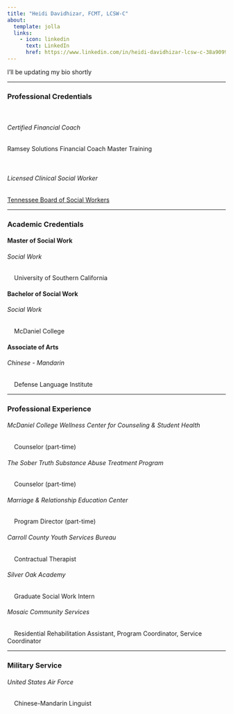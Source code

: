 ```yaml
---
title: "Heidi Davidhizar, FCMT, LCSW-C"
about:
  template: jolla
  links:
    - icon: linkedin
      text: LinkedIn
      href: https://www.linkedin.com/in/heidi-davidhizar-lcsw-c-38a90990/
---
```


I'll be updating my bio shortly

------------------------------------------------------------------------

### Professional Credentials

<br>

###### Certified Financial Coach

Ramsey Solutions Financial Coach Master Training

<br>

###### Licensed Clinical Social Worker

[Tennessee Board of Social Workers](https://apps.health.tn.gov/IVRletter/ivr_response.aspx?prof=C4y3ai040wq8TnIVOQNSRw%3d%3d&licnum=hc%2fNW4LfCHR%2f7wBC81d7qQ%3d%3d&Filenum=hc%2fNW4LfCHR%2f7wBC81d7qQ%3d%3d)

------------------------------------------------------------------------

### Academic Credentials

#### Master of Social Work

###### Social Work

|     University of Southern California

#### Bachelor of Social Work

###### Social Work

|     McDaniel College

#### Associate of Arts

###### Chinese - Mandarin

|     Defense Language Institute

------------------------------------------------------------------------

### Professional Experience

###### McDaniel College Wellness Center for Counseling & Student Health

|     Counselor (part-time)

###### The Sober Truth Substance Abuse Treatment Program

|     Counselor (part-time)

###### Marriage & Relationship Education Center

|     Program Director (part-time)

###### Carroll County Youth Services Bureau

|     Contractual Therapist

###### Silver Oak Academy

|     Graduate Social Work Intern

###### Mosaic Community Services

|     Residential Rehabilitation Assistant, Program Coordinator, Service Coordinator

------------------------------------------------------------------------

### Military Service

###### United States Air Force

|     Chinese-Mandarin Linguist
